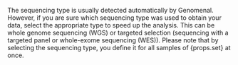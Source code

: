 <span> The sequencing type is usually detected automatically by Genomenal.
However, if you are sure which sequencing type was used to obtain your data, select the appropriate type
to speed up the analysis. This can be whole genome sequencing (WGS) or targeted selection (sequencing with a
targeted panel or whole-exome sequencing (WES)).
Please note that by selecting the sequencing type, you define it for all samples of {props.set} at once.</span>